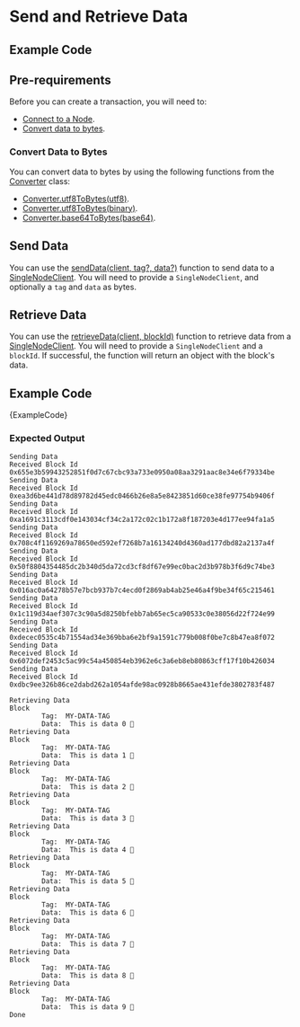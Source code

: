 
# Send and Retrieve Data

## Example Code

## Pre-requirements

Before you can create a transaction, you will need to:

* [Connect to a Node](simple.mdx).
* [Convert data to bytes](#convert-data-to-bytes).

### Convert Data to Bytes

You can convert data to bytes by using the following functions from the [Converter](../references/util/classes/Converter.md)
class:

* [Converter.utf8ToBytes(utf8)](../references/util/classes/Converter#utf8tobytes).
* [Converter.utf8ToBytes(binary)](../references/util/classes/Converter#binarytobytes).
* [Converter.base64ToBytes(base64)](../references/util/classes/Converter#base64tobytes).

## Send Data

You can use the [sendData(client, tag?, data?)](../references/client/api_ref#senddata) function to send data to a
[SingleNodeClient](../references/client/classes/SingleNodeClient.md). You will need to provide a `SingleNodeClient`,
and optionally a `tag` and `data` as bytes.

## Retrieve Data

You can use the [retrieveData(client, blockId)](../references/client/api_ref#retrievedata) function to retrieve data
from a [SingleNodeClient](../references/client/classes/SingleNodeClient.md).  You will need to provide a
`SingleNodeClient` and a `blockId`. If successful, the function will return an object with the block's data.

## Example Code

<CodeBlock className="language-javascript">
    {ExampleCode}
</CodeBlock>

### Expected Output

```plaintext
Sending Data
Received Block Id 0x655e3b59943252851f0d7c67cbc93a733e0950a08aa3291aac8e34e6f79334be
Sending Data
Received Block Id 0xea3d6be441d78d89782d45edc0466b26e8a5e8423851d60ce38fe97754b9406f
Sending Data
Received Block Id 0xa1691c3113cdf0e143034cf34c2a172c02c1b172a8f187203e4d177ee94fa1a5
Sending Data
Received Block Id 0x708c4f1169269a78650ed592ef7268b7a16134240d4360ad177dbd82a2137a4f
Sending Data
Received Block Id 0x50f8804354485dc2b340d5da72cd3cf8df67e99ec0bac2d3b978b3f6d9c74be3
Sending Data
Received Block Id 0x016ac0a64278b57e7bcb937b7c4ecd0f2869ab4ab25e46a4f9be34f65c215461
Sending Data
Received Block Id 0x1c119d34aef307c3c90a5d8250bfebb7ab65ec5ca90533c0e38056d22f724e99
Sending Data
Received Block Id 0xdecec0535c4b71554ad34e369bba6e2bf9a1591c779b008f0be7c8b47ea8f072
Sending Data
Received Block Id 0x6072def2453c5ac99c54a450854eb3962e6c3a6eb8eb80863cff17f10b426034
Sending Data
Received Block Id 0xdbc9ee326b86ce2dabd262a1054afde98ac0928b8665ae431efde3802783f487

Retrieving Data
Block
        Tag:  MY-DATA-TAG
        Data:  This is data 0 🚀
Retrieving Data
Block
        Tag:  MY-DATA-TAG
        Data:  This is data 1 🚀
Retrieving Data
Block
        Tag:  MY-DATA-TAG
        Data:  This is data 2 🚀
Retrieving Data
Block
        Tag:  MY-DATA-TAG
        Data:  This is data 3 🚀
Retrieving Data
Block
        Tag:  MY-DATA-TAG
        Data:  This is data 4 🚀
Retrieving Data
Block
        Tag:  MY-DATA-TAG
        Data:  This is data 5 🚀
Retrieving Data
Block
        Tag:  MY-DATA-TAG
        Data:  This is data 6 🚀
Retrieving Data
Block
        Tag:  MY-DATA-TAG
        Data:  This is data 7 🚀
Retrieving Data
Block
        Tag:  MY-DATA-TAG
        Data:  This is data 8 🚀
Retrieving Data
Block
        Tag:  MY-DATA-TAG
        Data:  This is data 9 🚀
Done

```
